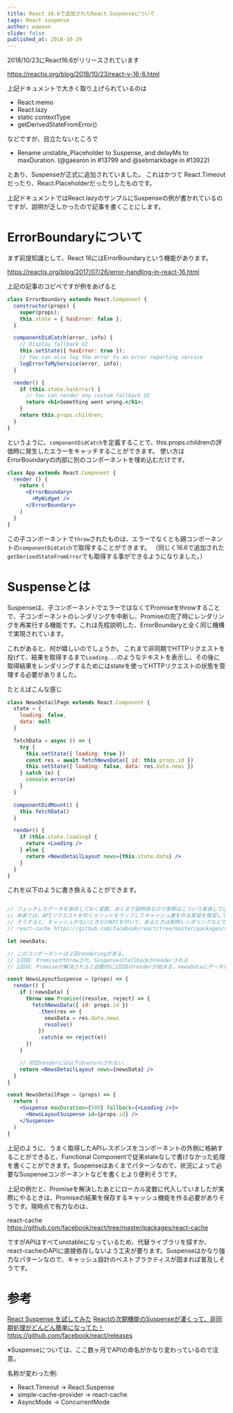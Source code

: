 ```yaml
---
title: React 16.6で追加されたReact.Suspenseについて
tags: React suspense
author: wawoon
slide: false
published_at: 2018-10-29
---
```

2018/10/23にReact16.6がリリースされています

https://reactjs.org/blog/2018/10/23/react-v-16-6.html

上記ドキュメントで大きく取り上げられているのは

- React.memo
- React.lazy
- static contextType
- getDerivedStateFromError()

などですが、目立たないところで

- Rename unstable_Placeholder to Suspense, and delayMs to maxDuration. (@gaearon in #13799 and @sebmarkbage in #13922)

とあり、Suspenseが正式に追加されていました。
これはかつて React.Timeoutだったり、React.Placeholderだったりしたものです。

上記ドキュメントではReact.lazyのサンプルにSuspenseの例が書かれているのですが、説明が乏しかったので記事を書くことにします。

# ErrorBoundaryについて

まず前提知識として、React 16にはErrorBoundaryという機能があります。

https://reactjs.org/blog/2017/07/26/error-handling-in-react-16.html

上記の記事のコピペですが例をあげると

```jsx
class ErrorBoundary extends React.Component {
  constructor(props) {
    super(props);
    this.state = { hasError: false };
  }

  componentDidCatch(error, info) {
    // Display fallback UI
    this.setState({ hasError: true });
    // You can also log the error to an error reporting service
    logErrorToMyService(error, info);
  }

  render() {
    if (this.state.hasError) {
      // You can render any custom fallback UI
      return <h1>Something went wrong.</h1>;
    }
    return this.props.children;
  }
}
```

というように、`componentDidCatch`を定義することで、this.props.childrenの評価時に発生したエラーをキャッチすることができます。
使い方はErrorBoundaryの内部に別のコンポーネントを埋め込むだけです。

```jsx
class App extends React.Component {
  render () {
    return (
      <ErrorBoundary>
        <MyWidget />
      </ErrorBoundary>
    )
  }
}
```

この子コンポーネントで`throw`されたものは、エラーでなくとも親コンポーネントの`componentDidCatch`で取得することができます。
（同じく16.6で追加された`getDerivedStateFromError`でも取得する事ができるようになりました。）


# Suspenseとは

Suspenseは、子コンポーネントでエラーではなくてPromiseをthrowすることで、子コンポーネントのレンダリングを中断し、Promiseの完了時にレンダリングを再実行する機能です。これは先程説明した、ErrorBoundaryと全く同じ機構で実現されています。

これがあると、何が嬉しいのでしょうか。
これまで非同期でHTTPリクエストを投げて、結果を取得するまで`Loading...`のようなテキストを表示し、その後に取得結果をレンダリングするためにはstateを使ってHTTPリクエストの状態を管理する必要がありました。

たとえばこんな感じ

```jsx
class NewsDetailPage extends React.Component {
  state = {
    loading: false,
    data: null
  }

  fetchData = async () => {
    try {
      this.setState({ loading: true })
      const res = await fetchNewsData({ id: this.props.id })
      this.setState({ loading: false, data: res.data.news })
    } catch (e) {
      console.error(e)
    }
  }

  componentDidMount() {
    this.fetchData()
  }

  render() {
    if (this.state.loading) {
      return <Loading />
    } else {
      return <NewsDetailLayout news={this.state.data} />
    }
  }
}
```

これを以下のように書き換えることができます。

```jsx

// フェッチしたデータを保存しておく変数。あくまで説明用なので実際はこういう実装してはダメ。
// 本家では、APIリクエストを叩くメソッドをラップしてキャッシュ層を作る実装を推奨している。
// そうすると、キャッシュがないときだけAPIを叩いて、あるときは即時レンダリングなどできる。
// react-cache https://github.com/facebook/react/tree/master/packages/react-cache

let newsData;

// このコンポーネントは２回renderingが走る。
// 1回目: Promiseがthrowされ、Suspenseのfallbackがrenderされる
// 2回目: Promiseが解決されると自動的に2回目のrenderが始まる。newsDataにデータがセットされているので、NewsDetailLayoutがreturnされる。

const NewsLayoutSuspense = (props) => {
  render() {
    if (!newsData) {
      throw new Promise((resolve, reject) => {
        fetchNewsData({ id: props.id })
          .then(res => {
            newsData = res.data.news
            resolve()
          })
          .catch(e => reject(e))
      })
    }

    // 初回renderには以下はreturnされない。
    return <NewsDetailLayout news={newsData} />
  }
}

const NewsDetailPage = (props) => {
  return (
    <Suspense maxDuration={500} fallback={<Loading />}>
      <NewsLayoutSuspense id={props.id} />
    </Suspense>
  )
}
```

上記のように、うまく取得したAPIレスポンスをコンポーネントの外側に格納することができると、Functional Componentで従来stateなしで書けなかった処理を書くことができます。Suspenseはあくまでパターンなので、状況によって必要なSuspenseコンポーネントなどを書くとより便利そうです。

上記の例だと、Promiseを解決したあとにローカル変数に代入していましたが実際にやるときは、Promiseの結果を保存するキャッシュ機能を作る必要がありそうです。現時点で有力なのは、

react-cache https://github.com/facebook/react/tree/master/packages/react-cache

ですがAPIはすべてunstableになっているため、代替ライブラリを探すか、react-cacheのAPIに直接依存しないよう工夫が要ります。Suspenseはかなり強力なパターンなので、キャッシュ設計のベストプラクティスが固まれば普及しそうです。

# 参考

[React Suspense を試してみた](https://qiita.com/mizchi/items/89f2ec05f909a8d8dbbe)
[Reactの次期機能のSuspenseが凄くって、非同期処理がどんどん簡単になってた！](https://qiita.com/fumihiko-hidaka/items/c3aaedd073f7bf5a685f)
https://github.com/facebook/react/releases

※Suspenseについては、ここ数ヶ月でAPIの命名がかなり変わっているので注意。

名称が変わった例:

- React.Timeout → React.Suspense
- simple-cache-provider → react-cache
- AsyncMode → ConcurrentMode

